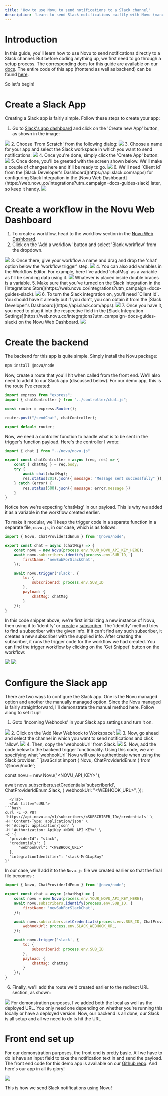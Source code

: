 ```yaml
---
title: 'How to use Novu to send notifications to a Slack channel'
description: 'Learn to send Slack notifications swiftly with Novu (manually managed)'
---
```


# Introduction

In this guide, you'll learn how to use Novu to send notifications directly to a Slack channel. But before coding anything up, we first need to go through a setup process. 
The corresponding docs for this guide are available on our [docs](https://docs.novu.co/channels-and-providers/chat/slack).
<Note>The entire code of this app (frontend as well as backend) can be found [here](https://github.com/novuhq/slack-app).</Note>

So let's begin!

# Create a Slack App
Creating a Slack app is fairly simple. Follow these steps to create your app:
1. Go to [Slack's app dashboard](https://api.slack.com/apps) and click on the 'Create new App' button, as shown in the image:
<Frame caption="Create an app from Slack's app dashboard"><img src="/images/guides/slack-guide/create-app.png" /> </Frame>
2. Choose 'From Scratch' from the following dialog:
<Frame caption="Select 'From Scratch' in the following dialog"><img src="/images/guides/slack-guide/scratch.png" /> </Frame>
3. Choose a name for your app and select the Slack workspace in which you want to send notifications:
<Frame caption="Name your app and select the workspace"><img src="/images/guides/slack-guide/name.png" /> </Frame>
4. Once you're done, simply click the 'Create App' button:
<Frame caption="Click on the 'Create App' button"><img src="/images/guides/slack-guide/create.png" /> </Frame>
5. Once done, you'll be greeted with the screen shown below. We'll make a couple of changes here and it'll be ready to go.
<Frame caption="Slack greets you with this screen"><img src="/images/guides/slack-guide/welcome.png" /> </Frame>
6. We'll need `Client Id` from the [Slack Developer's Dashboard](https://api.slack.com/apps) for configuring Slack Integration in the [Novu Web Dashboard](https://web.novu.co/integrations?utm_campaign=docs-guides-slack) later, so keep it handy. 
<Frame caption="Get 'Client Id' from the Slack developer's dashboard"><img src="/images/guides/slack-guide/client-id-Slack.png" /> </Frame>

# Create a workflow in the Novu Web Dashboard
1. To create a workflow, head to the workflow section in the [Novu Web Dashboard](https://web.novu.co/workflows?utm_campaign=docs-guides-slack).
2. Click on the 'Add a workflow' button and select 'Blank workflow' from the dropdown.
<Frame caption="Create a workflow from the Novu Web Dashboard"><img src="/images/guides/slack-guide/workflow.png" /> </Frame>
3. Once there, give your workflow a name and drag and drop the 'chat' option below the 'workflow trigger' step.
<Frame caption="Drag and drop the 'chat' option"><img src="/images/guides/slack-guide/drag.png" /> </Frame>
4. You can also add variables in the Workflow Editor. For example, here I've added 'chatMsg' as a variable as I'll be sending data using it.
<Frame caption="Configure the step as per your liking"><img src="/images/guides/slack-guide/variable.png" /> </Frame>
<Info>Whatever is placed inside double braces is a variable.</Info>
5. Make sure that you've turned on the Slack integration in the [Integrations Store](https://web.novu.co/integrations?utm_campaign=docs-guides-slack).
<Frame caption="Make sure that Slack integration is set to active"><img src="/images/guides/slack-guide/integration.png" /> </Frame>
6. To turn the Slack integration on, you'll need `Client Id`. You should have it already but if you don't, you can obtain it from the [Slack Developer's Dashboard](https://api.slack.com/apps).
<Frame caption="Get 'Client Id' from the Slack developer's dashboard"><img src="/images/guides/slack-guide/client-id-Slack.png" /> </Frame>
7. Once you have it, you need to plug it into the respective field in the [Slack Integration Settings](https://web.novu.co/integrations?utm_campaign=docs-guides-slack) on the Novu Web Dashboard.
<Frame caption="Plug the 'Client Id' into the Slack Integration setting in Novu web dashboard"><img src="/images/guides/slack-guide/client-id-Novu.png" /> </Frame>

# Create the backend
The backend for this app is quite simple. Simply install the Novu package:
```bash
npm install @novu/node

```
Now, create a route that you'll hit when called from the front end. We'll also need to add it to our Slack app (discussed below). For our demo app, this is the route I've created:
```jsx
import express from "express";
import { chatController } from "../controller/chat.js";

const router = express.Router();

router.post("/sendChat", chatController);

export default router;
```
Now, we need a controller function to handle what is to be sent in the trigger's function payload. Here's the controller I wrote:
```jsx
import { chat } from "../novu/novu.js"

export const chatController = async (req, res) => {
    const { chatMsg } = req.body;
    try {
        await chat(chatMsg);
        res.status(201).json({ message: "Message sent successfully" });
    } catch (error) {
        res.status(500).json({ message: error.message })
    }
}
```
<Info>Notice how we're expecting 'chatMsg' in our payload. This is why we added it as a variable in the workflow created earlier.</Info>

To make it modular, we’ll keep the trigger code in a separate function in a separate file, `novu.js`, in our case, which is as follows:
```jsx
import { Novu, ChatProviderIdEnum } from '@novu/node';

export const chat = async (chatMsg) => {
    const novu = new Novu(process.env.YOUR_NOVU_API_KEY_HERE);
    await novu.subscribers.identify(process.env.SUB_ID, {
        firstName: 'newSubForSlackChat',
    });

    await novu.trigger('slack', {
        to: {
            subscriberId: process.env.SUB_ID
        },
        payload: {
            chatMsg: chatMsg
        }
    });
}
```
In this code snippet above, we're first initializing a new instance of Novu, then using it to 'identify' or [create](https://docs.novu.co/subscribers/subscribers#create-a-subscriber) a [subscriber](https://docs.novu.co/subscribers/subscribers). 
<Info>The 'identify' method tries to find a subscriber with the given info. If it can't find any such subscriber, it creates a new subscriber with the supplied info.</Info>
After creating the subscriber, it runs the trigger code for the workflow we had created. You can find the trigger workflow by clicking on the 'Get Snippet' button on the workflow:
<Frame caption="Click the 'Get Snippet' button to get trigger code"><img src="/images/guides/slack-guide/trigger.png" /> </Frame>
<Frame caption="Paste this trigger code in your backend"><img src="/images/guides/slack-guide/trigger-code.png" /> </Frame>

# Configure the Slack app

There are two ways to configure the Slack app. One is the Novu managed option and another the manually managed option. 
Since the Novu managed is fairly straightforward, I'll demonstrate the manual method here. Follow along to set it up!

1. Goto 'Incoming Webhooks' in your Slack app settings and turn it on.
<Frame caption="Turn on 'Incoming Webhooks' in your Slack app"><img src="/images/guides/slack-guide/on.png" /> </Frame>
2. Click on the 'Add New Webhook to Workspace':
<Frame caption="Click the 'Add New Webhook to Workspace' button"><img src="/images/guides/slack-guide/add.png" /> </Frame>
3. Now, go ahead and select the channel in which you want to send notifications and click 'allow'.
<Frame caption="Select the channel"><img src="/images/guides/slack-guide/install.png" /> </Frame>
4. Then, copy the 'webhookUrl' from Slack.
<Frame caption="Copy the webhookUrl from Slack"><img src="/images/guides/slack-guide/hook.png" /> </Frame>
5. Now, add the code below to the backend trigger functionality. Using this code, we are specifying what `webhookUrl` Novu will use to authenticate when using the Slack provider. 

<Tabs>
  <Tab title="Node.js">
```javaScript
import {
  Novu,
  ChatProviderIdEnum
} from '@novu/node';

const novu = new Novu("<NOVU_API_KEY>");

await novu.subscribers.setCredentials('subscriberId', ChatProviderIdEnum.Slack, {
  webhookUrl: "<WEBHOOK_URL>",
});
```
  </Tab>
  <Tab title="cURL">
```bash 
curl -L -X PUT 'https://api.novu.co/v1/subscribers/<SUBSCRIBER_ID>/credentials' \
-H 'Content-Type: application/json' \
-H 'Accept: application/json' \
-H 'Authorization: ApiKey <NOVU_API_KEY>' \
-d '{
  "providerId": "slack",
  "credentials": {
      "webhookUrl": "<WEBHOOK_URL>"
  },
  "integrationIdentifier": "slack-MnGLxp8uy"
}'
```
  </Tab>
</Tabs>

In our case, we'll add it to the `Novu.js` file we created earlier so that the final file becomes :
```jsx
import { Novu, ChatProviderIdEnum } from '@novu/node';

export const chat = async (chatMsg) => {
    const novu = new Novu(process.env.YOUR_NOVU_API_KEY_HERE);
    await novu.subscribers.identify(process.env.SUB_ID, {
        firstName: 'newSubForSlackChat',
    });

    await novu.subscribers.setCredentials(process.env.SUB_ID, ChatProviderIdEnum.Slack, {
        webhookUrl: process.env.SLACK_WEBHOOK_URL,
    });

    await novu.trigger('slack', {
        to: {
            subscriberId: process.env.SUB_ID
        },
        payload: {
            chatMsg: chatMsg
        }
    });
}
```
6. Finally, we'll add the route we'd created earlier to the redirect URL section, as shown:
<Frame caption="Add your endpoint to the redirect URL section on Slack"><img src="/images/guides/slack-guide/redirect.png" /> </Frame>
<Info>For demonstration purposes, I've added both the local as well as the deployed URL. You only need one depending on whether you're running this locally or have a deployed version.</Info>
Now, our backend is all done, our Slack is all setup and all we need to do is hit the URL

# Front end set up

For our demonstration purposes, the front end is pretty basic. All we have to do is have an input field to take the notification text in and send the payload. The front end code for this demo app is available on our [Github repo](https://github.com/novuhq/slack-app/tree/main/frontend). 
And here's our app in all its glory!

<Frame caption="Our app in action!"><img src="/images/guides/slack-guide/output.gif" /> </Frame>

This is how we send Slack notifications using Novu!